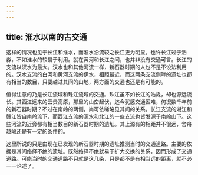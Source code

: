 ```yaml
---
---
---
```

title: 淮水以南的古交通
---



这样的情况也见于长江和淮水，而淮水沿流较之长江更为明显。也许长江过于浩淼，不如淮水的较易于利用。就在黄河和长江之间，也并非没有交通可言。长江的支流以汉水为最大。汉水也和其他河流一样，新石器时期的人也不是不设法利用的。汉水支流的白河和黄河支流的伊水，相距最近，而这两条支流侧畔的遗址也都有相当的数目，只要越过其间的山地，两方面的交通也还是有可能的。

值得注意的乃是长江流域和珠江流域的交通。珠江虽不如长江的浩淼，却也源远流长。其西江远来的云贵高原，那里的山峦起伏，迄今犹感交通困难，何况数千年前的新石器时期？不过在南岭的两侧，尚可依稀略见其间的关系。长江支流的湘江和赣江皆自南岭流下，而西江支流的漓水和北江的一些支流也皆发源于南岭山下。这些河流的近旁都有相当数目的新石器时期的遗址。其上源有的相距并不很远，舍舟越岭还是有一定的条件的。

这里所说的只是由现在已发现的新石器时期的遗址推测当时的交通道路。主要的依据是其间络绎不绝的遗址。既然络绎不绝就易于扩大交换的关系，因而形成了交通道路。可能当时的交通道路不只就是这几条，只是都不是有相当远的距离，就不必一一论述了。